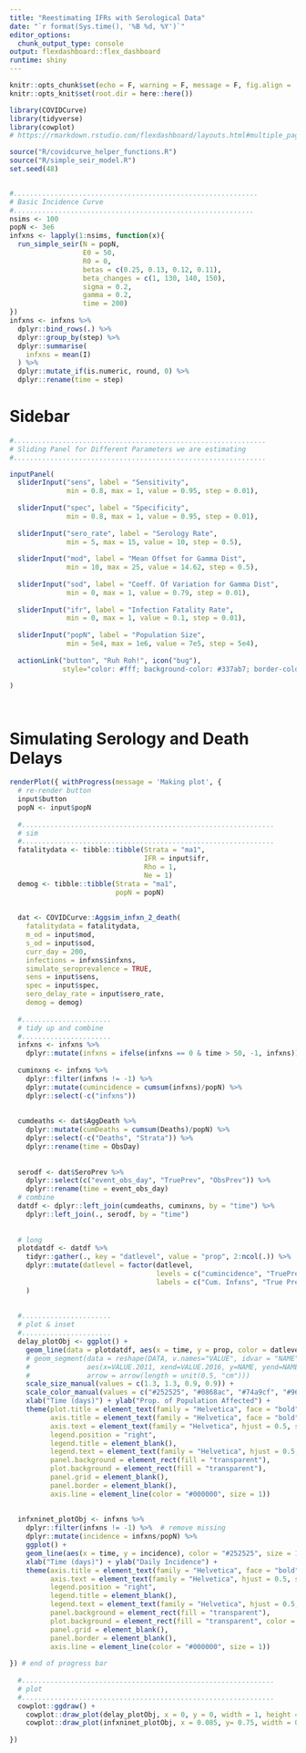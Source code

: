 ```yaml
---
title: "Reestimating IFRs with Serological Data"
date: "`r format(Sys.time(), '%B %d, %Y')`"
editor_options: 
  chunk_output_type: console
output: flexdashboard::flex_dashboard
runtime: shiny
---
```



```r
knitr::opts_chunk$set(echo = F, warning = F, message = F, fig.align = 'center', results = 'hide', fig.keep = 'all')
knitr::opts_knit$set(root.dir = here::here())
```
```r
library(COVIDCurve)
library(tidyverse)
library(cowplot)
# https://rmarkdown.rstudio.com/flexdashboard/layouts.html#multiple_pages
```



```r
source("R/covidcurve_helper_functions.R")
source("R/simple_seir_model.R")
set.seed(48)


#............................................................
# Basic Incidence Curve
#...........................................................
nsims <- 100
popN <- 3e6
infxns <- lapply(1:nsims, function(x){
  run_simple_seir(N = popN,
                  E0 = 50,
                  R0 = 0,
                  betas = c(0.25, 0.13, 0.12, 0.11),
                  beta_changes = c(1, 130, 140, 150),
                  sigma = 0.2,
                  gamma = 0.2,
                  time = 200)
})
infxns <- infxns %>%
  dplyr::bind_rows(.) %>%
  dplyr::group_by(step) %>%
  dplyr::summarise(
    infxns = mean(I)
  ) %>%
  dplyr::mutate_if(is.numeric, round, 0) %>%
  dplyr::rename(time = step)


```


Sidebar {.sidebar}
=====================================

```r
#..............................................................
# Sliding Panel for Different Parameters we are estimating
#..............................................................

inputPanel(
  sliderInput("sens", label = "Sensitivity",
              min = 0.8, max = 1, value = 0.95, step = 0.01),
  
  sliderInput("spec", label = "Specificity",
              min = 0.8, max = 1, value = 0.95, step = 0.01),
  
  sliderInput("sero_rate", label = "Serology Rate",
              min = 5, max = 15, value = 10, step = 0.5),
  
  sliderInput("mod", label = "Mean Offset for Gamma Dist",
              min = 10, max = 25, value = 14.62, step = 0.5),
  
  sliderInput("sod", label = "Coeff. Of Variation for Gamma Dist",
              min = 0, max = 1, value = 0.79, step = 0.01),
  
  sliderInput("ifr", label = "Infection Fatality Rate",
              min = 0, max = 1, value = 0.1, step = 0.01),
  
  sliderInput("popN", label = "Population Size",
              min = 5e4, max = 1e6, value = 7e5, step = 5e4),
  
  actionLink("button", "Ruh Roh!", icon("bug"), 
             style="color: #fff; background-color: #337ab7; border-color: #2e6da4")
  
)




```

Simulating Serology and Death Delays
=====================================

```r

renderPlot({ withProgress(message = 'Making plot', {
  # re-render button
  input$button
  popN <- input$popN
  
  #..............................................................
  # sim
  #..............................................................
  fatalitydata <- tibble::tibble(Strata = "ma1",
                                 IFR = input$ifr,
                                 Rho = 1,
                                 Ne = 1)
  demog <- tibble::tibble(Strata = "ma1",
                          popN = popN)
  
  
  dat <- COVIDCurve::Aggsim_infxn_2_death(
    fatalitydata = fatalitydata,
    m_od = input$mod,
    s_od = input$sod,
    curr_day = 200,
    infections = infxns$infxns,
    simulate_seroprevalence = TRUE,
    sens = input$sens,
    spec = input$spec,
    sero_delay_rate = input$sero_rate,
    demog = demog)
  
  #......................
  # tidy up and combine
  #......................
  infxns <- infxns %>%
    dplyr::mutate(infxns = ifelse(infxns == 0 & time > 50, -1, infxns))
  
  cuminxns <- infxns %>%
    dplyr::filter(infxns != -1) %>%
    dplyr::mutate(cumincidence = cumsum(infxns)/popN) %>%
    dplyr::select(-c("infxns"))
  
  
  cumdeaths <- dat$AggDeath %>%
    dplyr::mutate(cumDeaths = cumsum(Deaths)/popN) %>%
    dplyr::select(-c("Deaths", "Strata")) %>%
    dplyr::rename(time = ObsDay)
  
  
  serodf <- dat$SeroPrev %>%
    dplyr::select(c("event_obs_day", "TruePrev", "ObsPrev")) %>%
    dplyr::rename(time = event_obs_day)
  # combine
  datdf <- dplyr::left_join(cumdeaths, cuminxns, by = "time") %>%
    dplyr::left_join(., serodf, by = "time")
  
  
  # long
  plotdatdf <- datdf %>%
    tidyr::gather(., key = "datlevel", value = "prop", 2:ncol(.)) %>%
    dplyr::mutate(datlevel = factor(datlevel,
                                    levels = c("cumincidence", "TruePrev", "ObsPrev", "cumDeaths"),
                                    labels = c("Cum. Infxns", "True Prev.", "Obs. Prev", "Cum. Deaths"))
    )
  
  
  #......................
  # plot & inset
  #......................
  delay_plotObj <- ggplot() +
    geom_line(data = plotdatdf, aes(x = time, y = prop, color = datlevel, size = datlevel)) +
    # geom_segment(data = reshape(DATA, v.names="VALUE", idvar = "NAME", timevar = "YEAR", direction = "wide"),
    #              aes(x=VALUE.2011, xend=VALUE.2016, y=NAME, yend=NAME), size = 2,
    #              arrow = arrow(length = unit(0.5, "cm")))
    scale_size_manual(values = c(1.3, 1.3, 0.9, 0.9)) +
    scale_color_manual(values = c("#252525", "#0868ac", "#74a9cf", "#969696")) +
    xlab("Time (days)") + ylab("Prop. of Population Affected") +
    theme(plot.title = element_text(family = "Helvetica", face = "bold", hjust = 0.5, size = 14),
          axis.title = element_text(family = "Helvetica", face = "bold", hjust = 0.5, size = 12),
          axis.text = element_text(family = "Helvetica", hjust = 0.5, size = 11),
          legend.position = "right",
          legend.title = element_blank(),
          legend.text = element_text(family = "Helvetica", hjust = 0.5, vjust = 0.5, size = 10),
          panel.background = element_rect(fill = "transparent"),
          plot.background = element_rect(fill = "transparent"),
          panel.grid = element_blank(),
          panel.border = element_blank(),
          axis.line = element_line(color = "#000000", size = 1))
  
  
  infxninet_plotObj <- infxns %>%
    dplyr::filter(infxns != -1) %>%  # remove missing
    dplyr::mutate(incidence = infxns/popN) %>%
    ggplot() +
    geom_line(aes(x = time, y = incidence), color = "#252525", size = 1.1, linetype = "dashed") +
    xlab("Time (days)") + ylab("Daily Incidence") +
    theme(axis.title = element_text(family = "Helvetica", face = "bold", hjust = 0.5, size = 10),
          axis.text = element_text(family = "Helvetica", hjust = 0.5, size = 8),
          legend.position = "right",
          legend.title = element_blank(),
          legend.text = element_text(family = "Helvetica", hjust = 0.5, vjust = 0.5, size = 10),
          panel.background = element_rect(fill = "transparent"),
          plot.background = element_rect(fill = "transparent", color = "#000000", size = 0.25),
          panel.grid = element_blank(),
          panel.border = element_blank(),
          axis.line = element_line(color = "#000000", size = 1))
  
}) # end of progress bar
  
  #..............................................................
  # plot 
  #..............................................................
  cowplot::ggdraw() +
    cowplot::draw_plot(delay_plotObj, x = 0, y = 0, width = 1, height = 1, scale = 1) +
    cowplot::draw_plot(infxninet_plotObj, x = 0.085, y= 0.75, width = 0.3, height = 0.2)
  
})


```
